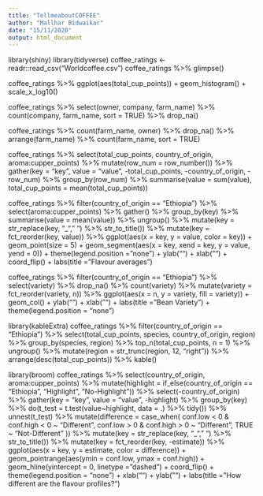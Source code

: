 ---
title: "TellmeaboutCOFFEE"
author: "Mallhar Bidwaikar"
date: "15/11/2020"
output: html_document
---
library(shiny)
library(tidyverse)
coffee_ratings <- readr::read_csv("Worldcoffee.csv")
coffee_ratings %>% glimpse()


coffee_ratings %>% ggplot(aes(total_cup_points)) +
                  geom_histogram() +
                  scale_x_log10()


coffee_ratings %>%
  select(owner, company, farm_name) %>% 
  count(company, farm_name, sort = TRUE) %>% 
  drop_na()


coffee_ratings %>% count(farm_name, owner) %>% 
  drop_na() %>% 
  arrange(farm_name) %>% 
  count(farm_name, sort = TRUE)
  
  
coffee_ratings %>% 
  select(total_cup_points, country_of_origin, aroma:cupper_points) %>% 
  mutate(row_num = row_number()) %>% 
  gather(key = "key", value = "value", -total_cup_points, -country_of_origin, -row_num) %>% 
  group_by(row_num) %>% 
  summarise(value = sum(value),
            total_cup_points = mean(total_cup_points))  
            
            
coffee_ratings %>% 
  filter(country_of_origin == "Ethiopia") %>% 
  select(aroma:cupper_points) %>% 
  gather() %>% 
  group_by(key) %>% 
  summarise(value = mean(value)) %>% 
  ungroup() %>% 
  mutate(key = str_replace(key, "_", " ") %>% str_to_title()) %>% 
  mutate(key = fct_reorder(key, value)) %>% 
  ggplot(aes(x = key, y = value, color = key)) + 
  geom_point(size = 5) + 
  geom_segment(aes(x = key, xend = key, y = value, yend = 0)) + 
  theme(legend.position = "none") + 
  ylab("") + 
  xlab("") + 
  coord_flip() + 
  labs(title = "Flavour averages")            
  
  
  
coffee_ratings %>% 
  filter(country_of_origin == "Ethiopia") %>% 
  select(variety) %>% 
  drop_na() %>% 
  count(variety) %>% 
  mutate(variety = fct_reorder(variety, n)) %>% 
  ggplot(aes(x = n, y = variety, fill = variety)) + 
  geom_col() + 
  ylab("") + 
  xlab("") + 
  labs(title = "Bean Variety") + 
  theme(legend.position = "none")
  
  
library(kableExtra)
coffee_ratings %>% 
  filter(country_of_origin == "Ethiopia") %>% 
  select(total_cup_points, species, country_of_origin, region) %>% 
  group_by(species, region) %>% 
  top_n(total_cup_points, n = 1) %>% 
  ungroup() %>% 
  mutate(region = str_trunc(region, 12, "right")) %>% 
  arrange(desc(total_cup_points)) %>% 
  kable()
  
  

library(broom)
coffee_ratings %>% 
  select(country_of_origin, aroma:cupper_points) %>% 
  mutate(highlight = if_else(country_of_origin == "Ethiopia", "Highlight", "No-Highlight")) %>% 
  select(-country_of_origin) %>% 
  gather(key = "key", value = "value", -highlight) %>% 
  group_by(key) %>% 
  do(t_test = t.test(value~highlight, data = .) %>% tidy()) %>%  
  unnest(t_test) %>% 
  mutate(difference = case_when(
    conf.low < 0 & conf.high < 0 ~ "Different",
    conf.low > 0 & conf.high > 0 ~ "Different",
    TRUE ~ "Not-Different"
  )) %>% 
  mutate(key = str_replace(key, "_", " ") %>% str_to_title()) %>% 
  mutate(key = fct_reorder(key, -estimate)) %>% 
  ggplot(aes(x = key, y = estimate, color = difference)) + 
  geom_pointrange(aes(ymin = conf.low, ymax = conf.high)) + 
  geom_hline(yintercept = 0, linetype = "dashed") + 
  coord_flip() + 
  theme(legend.position = "none") + 
  xlab("") + 
  ylab("") + 
  labs(title = "How different are the flavour profiles?")
  
  